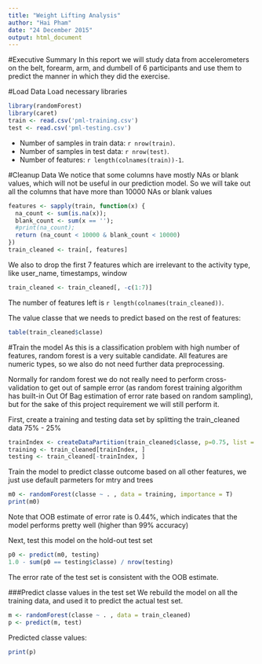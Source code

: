 ```yaml
---
title: "Weight Lifting Analysis"
author: "Hai Pham"
date: "24 December 2015"
output: html_document
---
```

#Executive Summary
In this report we will study data from accelerometers on the belt, forearm, arm, and dumbell of 6 participants and use them to predict the manner in which they did the exercise.

#Load Data
Load necessary libraries
```r
library(randomForest)
library(caret)
train <- read.csv('pml-training.csv')
test <- read.csv('pml-testing.csv')
```

- Number of samples in train data: `r nrow(train)`.
- Number of samples in test data: `r nrow(test)`.
- Number of features: `r length(colnames(train))-1`.

#Cleanup Data
We notice that some columns have mostly NAs or blank values, which will not be useful in our prediction model. So we will take out all the columns that have more than 10000 NAs or blank values
```r
features <- sapply(train, function(x) {
  na_count <- sum(is.na(x));
  blank_count <- sum(x == '');
  #print(na_count);
  return (na_count < 10000 & blank_count < 10000)
})
train_cleaned <- train[, features]
```


We also to drop the first 7 features which are irrelevant to the activity type, like user_name, timestamps, window
```r
train_cleaned <- train_cleaned[, -c(1:7)]
```

The number of features left is ```r length(colnames(train_cleaned))```. 

The value classe that we needs to predict based on the rest of features:
```r
table(train_cleaned$classe)
```

#Train the model
As this is a classification problem with high number of features, random forest is a very suitable candidate. All features are numeric types, so we also do not need further data preprocessing.

Normally for random forest we do not really need to perform cross-validation to get out of sample error (as random forest training algorithm has built-in Out Of Bag estimation of error rate based on random sampling), but for the sake of this project requirement we will still perform it.

First, create a training and testing data set by splitting the train_cleaned data 75% - 25%
```r
trainIndex <- createDataPartition(train_cleaned$classe, p=0.75, list = F)
training <- train_cleaned[trainIndex, ]
testing <- train_cleaned[-trainIndex, ]
```

Train the model to predict classe outcome based on all other features, we just use default parmeters for mtry and  trees
```r
m0 <- randomForest(classe ~ . , data = training, importance = T)
print(m0)
```
Note that OOB estimate of error rate is 0.44%, which indicates that the model performs pretty well (higher than 99% accuracy)

Next, test this model on the hold-out test set
```r
p0 <- predict(m0, testing)
1.0 - sum(p0 == testing$classe) / nrow(testing)
```
The error rate of the test set is consistent with the OOB estimate.

###Predict classe values in the test set
We rebuild the model on all the training data, and used it to predict the actual test set.
```r
m <- randomForest(classe ~ . , data = train_cleaned)
p <- predict(m, test)
```
Predicted classe values:
```r
print(p)
```





